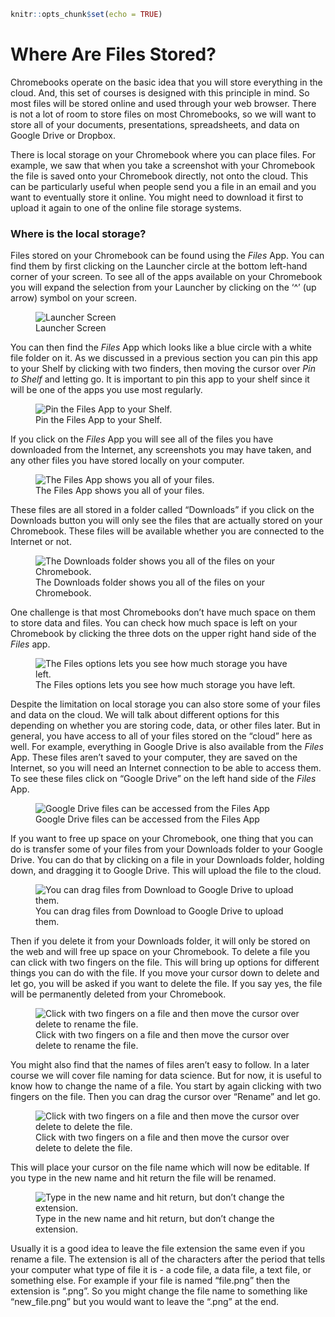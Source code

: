 

```r
knitr::opts_chunk$set(echo = TRUE)
```

# Where Are Files Stored?

Chromebooks operate on the basic idea that you will store everything in the cloud. And, this set of courses is designed with this principle in mind. So most files will be stored online and used through your web browser. There is not a lot of room to store files on most Chromebooks, so we will want to store all of your documents, presentations, spreadsheets, and data on Google Drive or Dropbox.

There is local storage on your Chromebook where you can place files. For example, we saw that when you take a screenshot with your Chromebook the file is saved onto your Chromebook directly, not onto the cloud. This can be particularly useful when people send you a file in an email and you want to eventually store it online. You might need to download it first to upload it again to one of the online file storage systems.

### Where is the local storage?

Files stored on your Chromebook can be found using the _Files_ App.
You can find them by first clicking on the Launcher circle at the bottom left-hand corner of your screen. To see all of the apps available on your Chromebook you will expand the selection from your Launcher by clicking on the '^' (up arrow) symbol on your screen.


![Launcher Screen](https://docs.google.com/presentation/d/1k9e4UEhxg63DWSFkV71u1ewQQe-4DopdXAMG35O0hkc/export/png?id=1k9e4UEhxg63DWSFkV71u1ewQQe-4DopdXAMG35O0hkc&pageid=g3a97bbb8d6_0_12)

You can then find the _Files_ App which looks like a blue circle with a white file folder on it. As we discussed in a previous section you can pin this app to your Shelf by clicking with two finders, then moving the cursor over _Pin to Shelf_ and letting go. It is important to pin this app to your shelf since it will be one of the apps you use most regularly.



![Pin the Files App to your Shelf.](https://docs.google.com/presentation/d/1k9e4UEhxg63DWSFkV71u1ewQQe-4DopdXAMG35O0hkc/export/png?id=1k9e4UEhxg63DWSFkV71u1ewQQe-4DopdXAMG35O0hkc&pageid=g3a97bbb8d6_0_93)


If you click on the _Files_ App you will see all of the files you have downloaded from the Internet, any screenshots you may have taken, and any other files you have stored locally on your computer.


![The Files App shows you all of your files.](https://docs.google.com/presentation/d/1k9e4UEhxg63DWSFkV71u1ewQQe-4DopdXAMG35O0hkc/export/png?id=1k9e4UEhxg63DWSFkV71u1ewQQe-4DopdXAMG35O0hkc&pageid=g3a97bbbaae_0_0)

These files are all stored in a folder called "Downloads" if you click on the Downloads button you will only see the files that are actually stored on your Chromebook. These files will be available whether you are connected to the Internet or not.


![The Downloads folder shows you all of the files on your Chromebook.](https://docs.google.com/presentation/d/1k9e4UEhxg63DWSFkV71u1ewQQe-4DopdXAMG35O0hkc/export/png?id=1k9e4UEhxg63DWSFkV71u1ewQQe-4DopdXAMG35O0hkc&pageid=g3a97bbbaae_0_6)


One challenge is that most Chromebooks don't have much space on them to store data and files. You can check how much space is left on your Chromebook by clicking the three dots on the upper right hand side of the _Files_ app.


![The Files options lets you see how much storage you have left.](https://docs.google.com/presentation/d/1k9e4UEhxg63DWSFkV71u1ewQQe-4DopdXAMG35O0hkc/export/png?id=1k9e4UEhxg63DWSFkV71u1ewQQe-4DopdXAMG35O0hkc&pageid=g3a97bbbaae_0_66)


Despite the limitation on local storage you can also store some of your files and data on the cloud. We will talk about different options for this depending on whether you are storing code, data, or other files later. But in general, you have access to all of your files stored on the "cloud" here as well. For example, everything in Google Drive is also available from the _Files_ App. These files aren't saved to your computer, they are saved on the Internet, so you will need an Internet connection to be able to access them. To see these files click on "Google Drive" on the left hand side of the _Files_ App.


![Google Drive files can be accessed from the Files App](https://docs.google.com/presentation/d/1k9e4UEhxg63DWSFkV71u1ewQQe-4DopdXAMG35O0hkc/export/png?id=1k9e4UEhxg63DWSFkV71u1ewQQe-4DopdXAMG35O0hkc&pageid=g3a97bbbaae_0_15)

If you want to free up space on your Chromebook, one thing that you can do is transfer some of your files from your Downloads folder to your Google Drive. You can do that by clicking on a file in your Downloads folder, holding down, and dragging it to Google Drive. This will upload the file to the cloud.


![You can drag files from Download to Google Drive to upload them.](https://docs.google.com/presentation/d/1k9e4UEhxg63DWSFkV71u1ewQQe-4DopdXAMG35O0hkc/export/png?id=1k9e4UEhxg63DWSFkV71u1ewQQe-4DopdXAMG35O0hkc&pageid=g3a97bbbaae_0_24)

 Then if you delete it from your Downloads folder, it will only be stored on the web and will free up space on your Chromebook. To delete a file you can click with two fingers on the file. This will bring up options for different things you can do with the file. If you move your cursor down to delete and let go, you will be asked if you want to delete the file. If you say yes, the file will be permanently deleted from your Chromebook.



![Click with two fingers on a file and then move the cursor over delete to rename the file. ](https://docs.google.com/presentation/d/1k9e4UEhxg63DWSFkV71u1ewQQe-4DopdXAMG35O0hkc/export/png?id=1k9e4UEhxg63DWSFkV71u1ewQQe-4DopdXAMG35O0hkc&pageid=g3a97bbbaae_0_38)

You might also find that the names of files aren't easy to follow. In a later course we will cover file naming for data science. But for now, it is useful to know how to change the name of a file. You start by again clicking with two fingers on the file. Then you can drag the cursor over "Rename" and let go.



![Click with two fingers on a file and then move the cursor over delete to delete the file. ](https://docs.google.com/presentation/d/1k9e4UEhxg63DWSFkV71u1ewQQe-4DopdXAMG35O0hkc/export/png?id=1k9e4UEhxg63DWSFkV71u1ewQQe-4DopdXAMG35O0hkc&pageid=g3a97bbbaae_0_49)

This will place your cursor on the file name which will now be editable. If you type in the new name and hit return the file will be renamed.


![Type in the new name and hit return, but don't change the extension.](https://docs.google.com/presentation/d/1k9e4UEhxg63DWSFkV71u1ewQQe-4DopdXAMG35O0hkc/export/png?id=1k9e4UEhxg63DWSFkV71u1ewQQe-4DopdXAMG35O0hkc&pageid=g3a97bbbaae_0_61)

Usually it is a good idea to leave the file extension the same even if you rename a file. The extension is all of the characters after the period that tells your computer what type of file it is - a code file, a data file, a text file, or something else. For example if your file is named "file.png" then the extension is ".png". So you might change the file name to something like "new_file.png" but you would want to leave the ".png" at the end.
